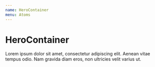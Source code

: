 ```yaml
---
name: HeroContainer
menu: Atoms
---
```



# HeroContainer
<PropsTable of={HeroContainer} />

<Playground>
  <HeroContainer>
    Lorem ipsum dolor sit amet, consectetur adipiscing elit. Aenean vitae tempus odio. Nam gravida diam eros, non ultricies velit varius ut.
  </HeroContainer>
</Playground>
